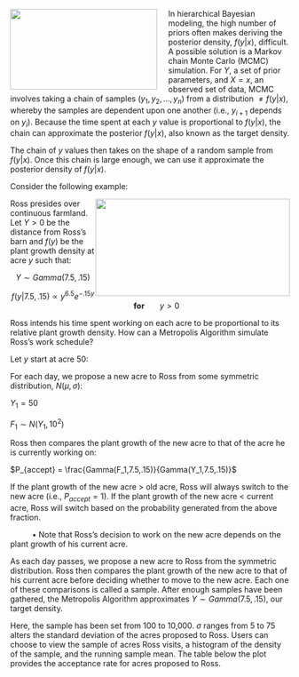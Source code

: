 <img src="http://images1.wikia.nocookie.net/__cb20120728230149/smallville/images/8/89/Metropolis2013.png" width="265" height="145" align="left" style="margin-right: 20px;">

In hierarchical Bayesian modeling, the high number of priors often makes deriving the posterior density, $f(y|x)$, difficult. A possible solution is a Markov chain Monte Carlo (MCMC) simulation. For $Y$, a set of prior parameters, and $X=x$, an observed set of data, MCMC involves taking a chain of samples ($y_1,y_2,...,y_n$) from a distribution $\neq f(y|x)$, whereby the samples are dependent upon one another (i.e., $y_{i+1}$ depends on $y_i$). Because the time spent at each $y$ value is proportional to $f(y|x)$, the chain can approximate the posterior $f(y|x)$, also known as the target density.

The chain of $y$ values then takes on the shape of a random sample from $f(y|x)$. Once this chain is large enough, we can use it approximate the posterior density of $f(y|x)$.

Consider the following example:

<img src="http://www.nrcs.usda.gov/Internet/FSE_MEDIA/stelprdb1049230.jpg" style="float:right" width="350" height="175">

Ross presides over continuous farmland. Let $Y>0$ be the distance from Ross's barn and $f(y)$ be the plant growth density at acre $y$ such that:

<center> $Y \sim Gamma (7.5, .15)$ 

$f(y|7.5,.15) \propto y^{6.5}e^{-.15y}$ &nbsp;&nbsp;&nbsp;&nbsp;&nbsp; <b>for</b> &nbsp;&nbsp;&nbsp;&nbsp;&nbsp; $y > 0$

</center>

Ross intends his time spent working on each acre to be proportional to its relative plant growth density. How can a Metropolis Algorithm simulate Ross's work schedule?

Let $y$ start at acre $50$:

For each day, we propose a new acre to Ross from some symmetric distribution, $N(\mu,\sigma)$:

$Y_1 = 50$

$F_1 \sim N(Y_1,10^2)$

Ross then compares the plant growth of the new acre to that of the acre he is currently working on:

$P_{accept} = \frac{Gamma(F_1,7.5,.15)}{Gamma(Y_1,7.5,.15)}$

If the plant growth of the new acre > old acre, Ross will always switch to the new acre (i.e., $P_{accept}=1$). If the plant growth of the new acre < current acre, Ross will switch based on the probability generated from the above fraction.

&nbsp;&nbsp;&nbsp;&nbsp;&nbsp;&nbsp;&nbsp;&nbsp;&nbsp;&nbsp;&bull; Note that Ross's decision to work on the new acre depends on the plant growth of his current acre.

As each day passes, we propose a new acre to Ross from the symmetric distribution. Ross then compares the plant growth of the new acre to that of his current acre before deciding whether to move to the new acre. Each one of these comparisons is called a sample. After enough samples have been gathered, the Metropolis Algorithm approximates $Y \sim Gamma (7.5, .15)$, our target density. 

Here, the sample has been set from 100 to 10,000. $\sigma$ ranges from 5 to 75 alters the standard deviation of the acres proposed to Ross. Users can choose to view the sample of acres Ross visits, a histogram of the density of the sample, and the running sample mean. The table below the plot provides the acceptance rate for acres proposed to Ross. 